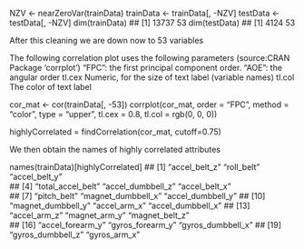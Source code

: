 NZV <- nearZeroVar(trainData)
trainData <- trainData[, -NZV]
testData  <- testData[, -NZV]
dim(trainData)
## [1] 13737    53
dim(testData)
## [1] 4124   53

After this cleaning we are down now to 53 variables

The following correlation plot uses the following parameters (source:CRAN Package ‘corrplot’) “FPC”: the first principal component order. “AOE”: the angular order tl.cex Numeric, for the size of text label (variable names) tl.col The color of text label

cor_mat <- cor(trainData[, -53])
corrplot(cor_mat, order = "FPC", method = "color", type = "upper", 
         tl.cex = 0.8, tl.col = rgb(0, 0, 0))


highlyCorrelated = findCorrelation(cor_mat, cutoff=0.75)

We then obtain the names of highly correlated attributes

names(trainData)[highlyCorrelated]
##  [1] "accel_belt_z"      "roll_belt"         "accel_belt_y"     
##  [4] "total_accel_belt"  "accel_dumbbell_z"  "accel_belt_x"     
##  [7] "pitch_belt"        "magnet_dumbbell_x" "accel_dumbbell_y" 
## [10] "magnet_dumbbell_y" "accel_arm_x"       "accel_dumbbell_x" 
## [13] "accel_arm_z"       "magnet_arm_y"      "magnet_belt_z"    
## [16] "accel_forearm_y"   "gyros_forearm_y"   "gyros_dumbbell_x" 
## [19] "gyros_dumbbell_z"  "gyros_arm_x"